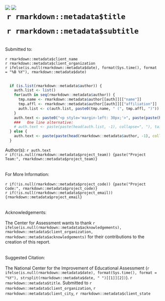  <img class = "logo_abstract" src = "assets/images/nciea-logo-long.svg">
  <img class = "color_rect_abstract" src = "assets/images/red-rectangle.svg">
  <br>
  <h1 class = "title" style="margin-top: 1%; margin-left: 1%; margin-right: -12%;" >`r rmarkdown::metadata$title` </h1>
  <h1 class = "subtitle" style="margin-top: 1%; margin-left: 1%; margin-right: -12%;"> `r rmarkdown::metadata$subtitle` </h1>
  <br>
  Submitted to:
  <br>
  <br>
  `r rmarkdown::metadata$client_name`
  <br>
  `r rmarkdown::metadata$client_organization`
  <br>
  `r ifelse(is.null(rmarkdown::metadata$date), format(Sys.time(), format = "%B %Y"), rmarkdown::metadata$date)`
  <br>
  <br>
```r
  if (is.list(rmarkdown::metadata$author)) {
    auth.list <- list()
    for(auth in seq(rmarkdown::metadata$author)) {
      tmp.name <- rmarkdown::metadata$author[[auth]][["name"]]
      tmp.affl <- rmarkdown::metadata$author[[auth]][["affiliation"]]
      auth.list <- c(auth.list, paste0(tmp.name, " (", tmp.affl, ")"))
    }
    auth.text <- paste0("<p style='margin-left: 30px;'>", paste(paste(head(auth.list, -1), collapse=",<br>"), tail(auth.list, 1), sep=" and<br>"), "</p>")
    ###   One line alternative:
    # auth.text <- paste(paste(head(auth.list, -1), collapse=", "), tail(auth.list, 1), sep=" and ")
  } else {
    auth.text <- paste(paste(head(rmarkdown::metadata$author, -1), collapse=", "), tail(rmarkdown::metadata$author, 1), sep=" and ")
  }
```  
  Author(s): `r auth.text`
  <br>
  `r if(!is.null(rmarkdown::metadata$project_team)) {paste("Project Team:", rmarkdown::metadata$project_team)}`
  <br>
  <br>
  <br>
  For More Information:
  <br>
  <br>
  `r if(!is.null(rmarkdown::metadata$project_code)) {paste("Project Code:", rmarkdown::metadata$project_code)}`
  <br>
  `r if(!is.null(rmarkdown::metadata$project_email)) {rmarkdown::metadata$project_email}`
  <br>
  <br>
  <br>
  Acknowledgements:
  <br>
  <br>
  The Center for Assessment wants to thank `r ifelse(is.null(rmarkdown::metadata$acknowledgements), rmarkdown::metadata$client_organization, rmarkdown::metadata$acknowledgements) ` for their contributions to the creation of this report.
  <br>
  <br>
  <br>
  Suggested Citation:
  <br>
  <br>
  The National Center for the Improvement of Educational Assessment (`r ifelse(is.null(rmarkdown::metadata$date), format(Sys.time(), format = "%Y"), strsplit(rmarkdown::metadata$date, " ")[[1]][2])`). `r rmarkdown::metadata$title`. Submitted to `r rmarkdown::metadata$client_organization`, `r rmarkdown::metadata$client_city`, `r rmarkdown::metadata$client_state`
